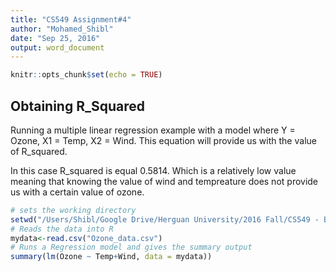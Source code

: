 ```yaml
---
title: "CS549 Assignment#4"
author: "Mohamed_Shibl"
date: "Sep 25, 2016"
output: word_document
---
```


```r
knitr::opts_chunk$set(echo = TRUE)
```

## Obtaining R_Squared
Running a multiple linear regression example with a model where Y = Ozone, X1 = Temp, X2 = Wind.
This equation will provide us with the value of R_squared.

In this case R_squared is equal 0.5814. Which is a relatively low value meaning that knowing the value of wind and tempreature does not provide us with a certain value of ozone.

```r
# sets the working directory
setwd("/Users/Shibl/Google Drive/Herguan University/2016 Fall/CS549 - Big Data Analytics/Assignment 1")
# Reads the data into R 
mydata<-read.csv("Ozone_data.csv")
# Runs a Regression model and gives the summary output
summary(lm(Ozone ~ Temp+Wind, data = mydata))
```

